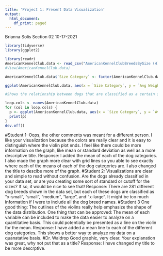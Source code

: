 ```yaml
---
title: 'Project 1: Present Data Visualization'
output:
  html_document:
    df_print: paged
---
```


Brianna Solis 
Section 02
10-17-2021

```r
library(tidyverse)
library(ggplot2)
```

```r
library(readr)
AmericanKennelClub.data <- read_csv("AmericanKennelClubBreedsBySize (4).csv")
#View(AmericanKennelClub.data)
```

```r

AmericanKennelClub.data$`Size Category` <- factor(AmericanKennelClub.data$`Size Category`, levels = c("X-Small","Small", "Medium", "Large", "X-Large"))

ggplot(AmericanKennelClub.data, aes(x = `Size Category`, y = `Avg Weight (pounds)`)) + xlab("Size of Dogs") + ylab("Average Weight (lbs.)") + ggtitle("Size of Dogs Compared to Relative Weight") + geom_violin(colour = "brown", fill = "pink") + stat_summary(fun ="mean", geom = "crossbar", width = 0.5, size = 0.2, colour = "blue") + theme_bw() + scale_y_continuous(breaks = seq(0, 200, 20)) 

#Shows the relationship between dogs that are classified as a certain size compared to their weight. 
```
```r

loop.cols <- names(AmericanKennelClub.data)
for (col in loop.cols) {
  p <- ggplot(AmericanKennelClub.data, aes(x = `Size Category`, y = `Avg Weight (pounds)`)) + xlab("Size of Dogs") + ylab("Average Weight (lbs.)") + ggtitle("Size of Dogs Compared to Relative Weight") + geom_violin(colour = "brown", fill = "pink") + stat_summary(fun ="mean", geom = "crossbar", width = 0.5, size = 0.2, colour = "blue") + theme_bw() + scale_y_continuous(breaks = seq(0, 200, 20)) 
  print(p)
}
dev.off()
```
#Student 1: 
Oops, the other comments was meant for a different person.
I like your visualization because the colors are really clear and it is easy to distinguish where the violin plot ends.
I feel like there could be more information on the graph, like mean or standard deviation as well as a more descriptive title.
Response: 
I added the mean of each of the dog categories. I also made the graph more clear with grid lines so you able to see exactly where each of the means of each of the dog categories are. I also changed the title to descibe more of the graph. 
#Student 2: 
Visualizations are clear and simple to read without confusion. Are the dogs already classified in your data set, or are you creating some sort of standard or cutoff for the sizes? If so, it would be nice to see that!
Response:
There are 281 different dog breeds shown in the data set, but each of these dogs are classified as "x-small", "small", "medium", "large", and "x-large". It might be too much information if I were to include all the dog breed names. 
#Student 3
One good thing:
The outlines of the violins really help emphasize the shape of the data distribution. 
One thing that can be approved:
The mean of each variable can be included to make the data easier to analyze on a quantitative basis. This could potentially be presented as a line on the violin for the mean. 
Response:
I have added a mean line to each of the different dog categories. This shows a better way to analyze my data on a quanatative basis. 
#Dr. Waldrop 
Good graphic, very clear. Your explanation was great, why not put that as a title?
Response: 
I have changed my title to be more descrptive. 